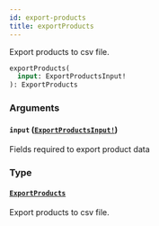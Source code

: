 ```yaml
---
id: export-products
title: exportProducts
---
```


Export products to csv file.

```graphql
exportProducts(
  input: ExportProductsInput!
): ExportProducts

```

### Arguments

#### `input` ([`ExportProductsInput!`](/developer/api-reference/inputs/export-products-input.mdx))

Fields required to export product data

### Type

#### [`ExportProducts`](/developer/api-reference/objects/export-products.mdx)

Export products to csv file.
